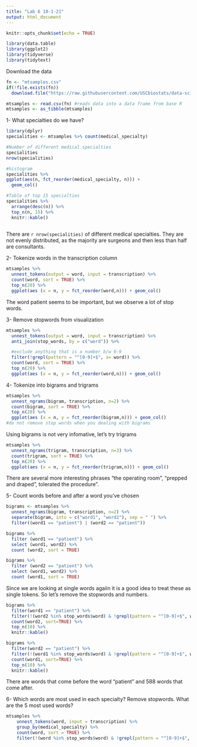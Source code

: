 ```yaml
---
title: "Lab 6 10-1-21"
output: html_document
---
```


```r
knitr::opts_chunk$set(echo = TRUE)
```

```r
library(data.table)
library(ggplot2)
library(tidyverse)
library(tidytext)
```

Download the data
```r
fn <- "mtsamples.csv"
if(!file.exists(fn))
  download.file("https://raw.githubusercontent.com/USCbiostats/data-science-data/master/00_mtsamples/mtsamples.csv", destfile = fn)

mtsamples <- read.csv(fn) #reads data into a data frame from base R 
mtsamples <- as_tibble(mtsamples)
```

1- What specialties do we have? 
```r
library(dplyr)
specialities <- mtsamples %>% count(medical_specialty) 

#Number of different medical specialties
specialities
nrow(specialities)

#histogram
specialities %>%
ggplot(aes(n, fct_reorder(medical_specialty, n))) + 
  geom_col() 

#Table of top 15 specialties 
specialities %>% 
  arrange(desc(n)) %>%
  top_n(n, 15) %>%
  knitr::kable()
  
```
There are `r nrow(specialities)` of different medical specialties. They are not evenly distributed, as the majority are surgeons and then less than half are consultants.

2- Tokenize words in the transcription column
```r
mtsamples %>%
  unnest_tokens(output = word, input = transcription) %>%
  count(word, sort = TRUE) %>%
  top_n(20) %>%
  ggplot(aes (x = n, y = fct_reorder(word,n))) + geom_col()

```
The word patient seems to be important, but we observe a lot of stop words.

3- Remove stopwords from visualization
```r
mtsamples %>%
  unnest_tokens(output = word, input = transcription) %>%
  anti_join(stop_words, by = c("word")) %>%

  #exclude anything that is a number b/w 0-9 
  filter(!grepl(pattern = "^[0-9]+$", x= word)) %>% 
  count(word, sort = TRUE) %>%
  top_n(20) %>%
  ggplot(aes (x = n, y = fct_reorder(word,n))) + geom_col()
```
4- Tokenize into bigrams and trigrams
```r
mtsamples %>%
  unnest_ngrams(bigram, transcription, n=2) %>%
  count(bigram, sort = TRUE) %>%
  top_n(20) %>%
  ggplot(aes (x = n, y = fct_reorder(bigram,n))) + geom_col()
#do not remove stop words when you dealing with bigrams

```
Using bigrams is not very infomative, let's try trigrams
```r
mtsamples %>%
  unnest_ngrams(trigram, transcription, n=3) %>%
  count(trigram, sort = TRUE) %>%
  top_n(20) %>%
  ggplot(aes (x = n, y = fct_reorder(trigram,n))) + geom_col()
```
There are several more interesting phrases "the operating room", "prepped and draped", tolerated the procedure".

5- Count words before and after a word you've chosen
```r
bigrams <- mtsamples %>%
  unnest_ngrams(bigram, transcription, n=2) %>%
  separate(bigram, into = c("word1", "word2"), sep = " ") %>%
  filter((word1 == "patient") | (word2 == "patient"))

bigrams %>%
  filter (word1 == "patient") %>%
  select (word1, word2) %>%
  count (word2, sort = TRUE)

bigrams %>%
  filter (word2 == "patient") %>%
  select (word1, word2) %>%
  count (word1, sort = TRUE)

```
Since we are looking at single words agaiin it is a good idea to treat these as single tokens. So let's remove the stopwords and numbers.
```r
bigrams %>%
  filter(word1 == "patient") %>%
  filter(!(word2 %in% stop_words$word) & !grepl(pattern = "^[0-9]+$", word2)) %>%
  count(word2, sort=TRUE) %>%
  top_n(10) %>%
  knitr::kable()

bigrams %>%
  filter(word2 == "patient") %>%
  filter(!(word1 %in% stop_words$word) & !grepl(pattern = "^[0-9]+$", word1)) %>%
  count(word1, sort=TRUE) %>%
  top_n(10) %>%
  knitr::kable()
```

There are  words that come before the word "patient" and 588 words that come after.

6- Which words are most used in each specialty? Remove stopwords. What are the 5 most used words?
```r
mtsamples %>%
    unnest_tokens(word, input = transcription) %>%
    group_by(medical_specialty) %>%
    count(word, sort = TRUE) %>%
    filter(!(word %in% stop_words$word) & !grepl(pattern = "^[0-9]+$", word1)

```

